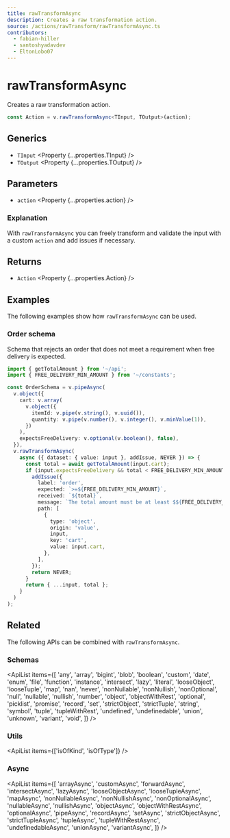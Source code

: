 ```yaml
---
title: rawTransformAsync
description: Creates a raw transformation action.
source: /actions/rawTransform/rawTransformAsync.ts
contributors:
  - fabian-hiller
  - santoshyadavdev
  - EltonLobo07
---
```



# rawTransformAsync

Creates a raw transformation action.

```ts
const Action = v.rawTransformAsync<TInput, TOutput>(action);
```

## Generics

- `TInput` <Property {...properties.TInput} />
- `TOutput` <Property {...properties.TOutput} />

## Parameters

- `action` <Property {...properties.action} />

### Explanation

With `rawTransformAsync` you can freely transform and validate the input with a custom `action` and add issues if necessary.

## Returns

- `Action` <Property {...properties.Action} />

## Examples

The following examples show how `rawTransformAsync` can be used.

### Order schema

Schema that rejects an order that does not meet a requirement when free delivery is expected.

```ts
import { getTotalAmount } from '~/api';
import { FREE_DELIVERY_MIN_AMOUNT } from '~/constants';

const OrderSchema = v.pipeAsync(
  v.object({
    cart: v.array(
      v.object({
        itemId: v.pipe(v.string(), v.uuid()),
        quantity: v.pipe(v.number(), v.integer(), v.minValue(1)),
      })
    ),
    expectsFreeDelivery: v.optional(v.boolean(), false),
  }),
  v.rawTransformAsync(
    async ({ dataset: { value: input }, addIssue, NEVER }) => {
      const total = await getTotalAmount(input.cart);
      if (input.expectsFreeDelivery && total < FREE_DELIVERY_MIN_AMOUNT) {
        addIssue({
          label: 'order',
          expected: `>=${FREE_DELIVERY_MIN_AMOUNT}`,
          received: `${total}`,
          message: `The total amount must be at least $${FREE_DELIVERY_MIN_AMOUNT} for free delivery.`,
          path: [
            {
              type: 'object',
              origin: 'value',
              input,
              key: 'cart',
              value: input.cart,
            },
          ],
        });
        return NEVER;
      }
      return { ...input, total };
    }
  )
);
```

## Related

The following APIs can be combined with `rawTransformAsync`.

### Schemas

<ApiList
  items={[
    'any',
    'array',
    'bigint',
    'blob',
    'boolean',
    'custom',
    'date',
    'enum',
    'file',
    'function',
    'instance',
    'intersect',
    'lazy',
    'literal',
    'looseObject',
    'looseTuple',
    'map',
    'nan',
    'never',
    'nonNullable',
    'nonNullish',
    'nonOptional',
    'null',
    'nullable',
    'nullish',
    'number',
    'object',
    'objectWithRest',
    'optional',
    'picklist',
    'promise',
    'record',
    'set',
    'strictObject',
    'strictTuple',
    'string',
    'symbol',
    'tuple',
    'tupleWithRest',
    'undefined',
    'undefinedable',
    'union',
    'unknown',
    'variant',
    'void',
  ]}
/>

### Utils

<ApiList items={['isOfKind', 'isOfType']} />

### Async

<ApiList
  items={[
    'arrayAsync',
    'customAsync',
    'forwardAsync',
    'intersectAsync',
    'lazyAsync',
    'looseObjectAsync',
    'looseTupleAsync',
    'mapAsync',
    'nonNullableAsync',
    'nonNullishAsync',
    'nonOptionalAsync',
    'nullableAsync',
    'nullishAsync',
    'objectAsync',
    'objectWithRestAsync',
    'optionalAsync',
    'pipeAsync',
    'recordAsync',
    'setAsync',
    'strictObjectAsync',
    'strictTupleAsync',
    'tupleAsync',
    'tupleWithRestAsync',
    'undefinedableAsync',
    'unionAsync',
    'variantAsync',
  ]}
/>

